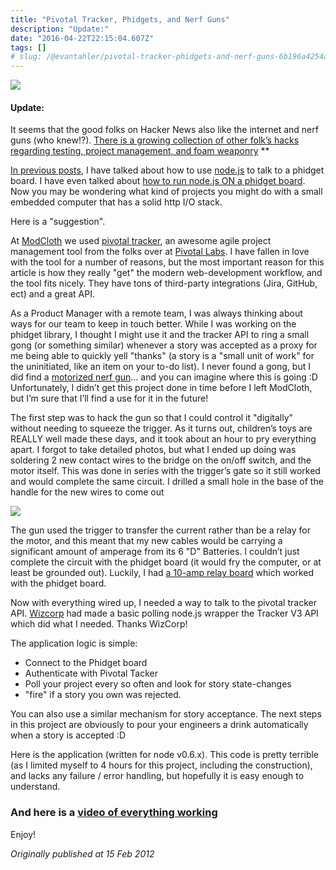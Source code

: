 ```yaml
---
title: "Pivotal Tracker, Phidgets, and Nerf Guns"
description: "Update:"
date: "2016-04-22T22:15:04.607Z"
tags: []
# slug: /@evantahler/pivotal-tracker-phidgets-and-nerf-guns-6b196a4254a0
---
```


![](/images/medium-export/1__j7dGWlXBg__zVQtw0tHlE2A.jpeg)

#### Update:

It seems that the good folks on Hacker News also like the internet and nerf guns (who knew!?). [There is a growing collection of other folk’s hacks regarding testing, project management, and foam weaponry](http://news.ycombinator.com/item?id=3594587) \*\*

[In previous posts](http://blog.evantahler.com/on-nodejs-and-phidgets), I have talked about how to use [node.js](http://nodejs.org/) to talk to a phidget board. I have even talked about [how to run node.js ON a phidget board](http://blog.evantahler.com/node-js-running-on-a-phidgets-sbc2-board). Now you may be wondering what kind of projects you might do with a small embedded computer that has a solid http I/O stack.

Here is a "suggestion".

At [ModCloth](http://modcloth.com) we used [pivotal tracker](http://www.pivotaltracker.com), an awesome agile project management tool from the folks over at [Pivotal Labs](http://pivotallabs.com/). I have fallen in love with the tool for a number of reasons, but the most important reason for this article is how they really "get" the modern web-development workflow, and the tool fits nicely. They have tons of third-party integrations (Jira, GitHub, ect) and a great API.

As a Product Manager with a remote team, I was always thinking about ways for our team to keep in touch better. While I was working on the phidget library, I thought I might use it and the tracker API to ring a small gong (or something similar) whenever a story was accepted as a proxy for me being able to quickly yell "thanks" (a story is a "small unit of work" for the uninitiated, like an item on your to-do list). I never found a gong, but I did find a [motorized nerf gun](http://www.amazon.com/Nerf-N-Strike-Vulcan-EBF-25-Blaster/dp/B0013U95U2)… and you can imagine where this is going :D Unfortunately, I didn’t get this project done in time before I left ModCloth, but I’m sure that I’ll find a use for it in the future!

The first step was to hack the gun so that I could control it "digitally" without needing to squeeze the trigger. As it turns out, children’s toys are REALLY well made these days, and it took about an hour to pry everything apart. I forgot to take detailed photos, but what I ended up doing was soldering 2 new contact wires to the bridge on the on/off switch, and the motor itself. This was done in series with the trigger’s gate so it still worked and would complete the same circuit. I drilled a small hole in the base of the handle for the new wires to come out

![](/images/medium-export/0__yE4FPa__KrztRYOYt.jpeg)

The gun used the trigger to transfer the current rather than be a relay for the motor, and this meant that my new cables would be carrying a significant amount of amperage from its 6 "D" Batteries. I couldn’t just complete the circuit with the phidget board (it would fry the computer, or at least be grounded out). Luckily, I had [a 10-amp relay board](http://www.phidgets.com/products.php?product_id=3051) which worked with the phidget board.

Now with everything wired up, I needed a way to talk to the pivotal tracker API. [Wizcorp](https://github.com/Wizcorp/node-pivotal) had made a basic polling node.js wrapper the Tracker V3 API which did what I needed. Thanks WizCorp!

The application logic is simple:

- Connect to the Phidget board
- Authenticate with Pivotal Tacker
- Poll your project every so often and look for story state-changes
- "fire" if a story you own was rejected.

You can also use a similar mechanism for story acceptance. The next steps in this project are obviously to pour your engineers a drink automatically when a story is accepted :D

Here is the application (written for node v0.6.x). This code is pretty terrible (as I limited myself to 4 hours for this project, including the construction), and lacks any failure / error handling, but hopefully it is easy enough to understand.

### And here is a [video of everything working](http://www.youtube.com/watch?v=d4KIeTTp3qA)

Enjoy!

_Originally published at 15 Feb 2012_
